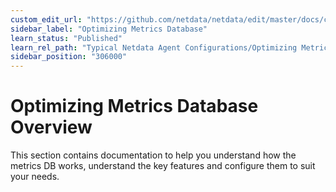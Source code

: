```yaml
---
custom_edit_url: "https://github.com/netdata/netdata/edit/master/docs/category-overview-pages/optimizing-metrics-database.md"
sidebar_label: "Optimizing Metrics Database"
learn_status: "Published"
learn_rel_path: "Typical Netdata Agent Configurations/Optimizing Metrics Database"
sidebar_position: "306000"
---
```

# Optimizing Metrics Database Overview

This section contains documentation to help you understand how the metrics DB works, understand the key features and configure them to suit your needs.
